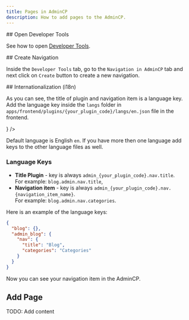 ```yaml
---
title: Pages in AdminCP
description: How to add pages to the AdminCP.
---
```



<Steps>
<Step>
## Open Developer Tools

See how to open [Developer Tools](/docs/dev/plugins#developer-tools).

</Step>

<Step>
## Create Navigation

Inside the `Developer Tools` tab, go to the `Navigation in AdminCP` tab and next click on `Create` button to create a new navigation.


<ImageZoom src={formCreatePlugin} className="max-w-xs" alt="test" />

</Step>

<Step>
## Internationalization (i18n)

As you can see, the title of plugin and navigation item is a language key. Add the language key inside the `langs` folder in `apps/frontend/plugins/{your_plugin_code}/langs/en.json` file in the frontend.


<Files>
  <Folder name="frontend" defaultOpen>
    <Folder name="plugins" defaultOpen>
      <Folder name="{your_plugin_code}" defaultOpen>
        <Folder name="langs" defaultOpen>
          <File
            name="en.json"
            icon={<LanguagesIcon className="text-primary" />}
          />
        </Folder>
      </Folder>
    </Folder>
  </Folder>
</Files>

Default language is English `en`. If you have more then one language add keys to the other language files as well.

### Language Keys

- **Title Plugin** - key is always `admin_{your_plugin_code}.nav.title`.  
  For example: `blog.admin.nav.title`,
- **Navigation item** - key is always `admin_{your_plugin_code}.nav.{navigation_item_name}`.  
  For example: `blog.admin.nav.categories`.

Here is an example of the language keys:

```json title="en.json"
{
  "blog": {},
  "admin_blog": {
    "nav": {
      "title": "Blog",
      "categories": "Categories"
    }
  }
}
```

Now you can see your navigation item in the AdminCP.

</Step>

<Step>

## Add Page

TODO: Add content

</Step>

</Steps>
